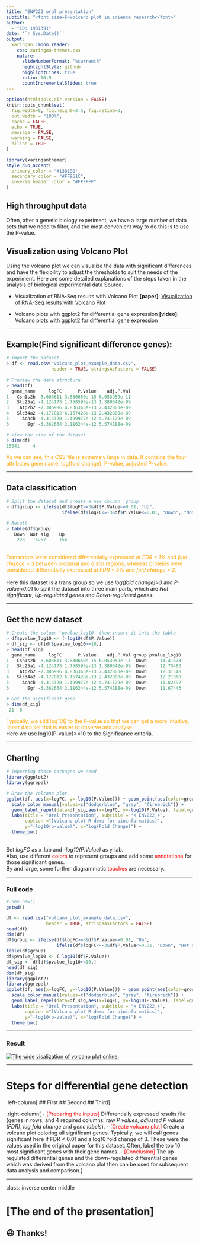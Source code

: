 ```yaml
---
title: "ENV222 oral presentation"
subtitle: "<font size=6>Volcano plot in science research</font>"
author: 
  - "ID: 1931391"
date: '`r Sys.Date()`'
output:
  xaringan::moon_reader:
    css: xaringan-themer.css
    nature:
      slideNumberFormat: "%current%"
      highlightStyle: github
      highlightLines: true
      ratio: 16:9
      countIncrementalSlides: true
---
```


```r
options(htmltools.dir.version = FALSE)
knitr::opts_chunk$set(
  fig.width=9, fig.height=3.5, fig.retina=3,
  out.width = "100%",
  cache = FALSE,
  echo = TRUE,
  message = FALSE, 
  warning = FALSE,
  hiline = TRUE
)
```

```r
library(xaringanthemer)
style_duo_accent(
  primary_color = "#1381B0",
  secondary_color = "#FF961C",
  inverse_header_color = "#FFFFFF"
)
```

## High throughput data
Often, after a genetic biology experiment, we have a large number of data sets that we need to filter, and the most convenient way to do this is to use the P-value.

## Visualization using Volcano Plot
Using the volcano plot we can visualize the data with significant differences and have the flexibility to adjust the thresholds to suit the needs of the experiment. Here are some detailed explanations of the steps taken in the analysis of biological experimental data Source.

- Visualization of RNA-Seq results with Volcano Plot **[paper]**: [Visualization of RNA-Seq results with Volcano Plot](https://training.galaxyproject.org/training-material/topics/transcriptomics/tutorials/rna-seq-viz-with-volcanoplot/tutorial.html)

- Volcano plots with ggplot2 for differential gene expression **[video]**:
[Volcano plots with ggplot2 for differential gene expression](https://www.youtube.com/watch?v=sIRnaKo1aKE)

---

## Example(Find significant difference genes):
```r
# import the dataset
> df <- read.csv("volcano_plot_example_data.csv",
                 header = TRUE, stringsAsFactors = FALSE)
                 
# Preview the data structure                 
> head(df)
  gene_name     logFC      P.Value    adj.P.Val
1   Csn1s2b -8.603611 3.830650e-15 6.053959e-11
2   Slc25a1 -4.124175 1.758595e-13 1.389642e-09
3    Atp2b2 -7.386986 4.836363e-13 2.432800e-09
4   Slc34a2 -4.177812 6.157428e-13 2.432800e-09
5     Acacb -4.314320 1.499977e-12 4.741129e-09
6       Egf -5.362664 2.116244e-12 5.574188e-09

# View the size of the dataset
> dim(df)
15641     4
```

<font color=Orange>As we can see, this CSV file is extremely large in data. It contains the four attributes gene name, log(fold change), P-value, adjusted P-value.</font> 

---

## Data classification
```r
# Split the dataset and create a new column 'group'
> df$group <- ifelse(df$logFC>=3&df$P.Value<=0.01, "Up", 
                     ifelse(df$logFC<=-3&df$P.Value<=0.01, "Down", "Not sig"))

# Result
> table(df$group)
   Down  Not sig    Up 
    228   15257     156 
```
<br><font color=Orange>Transcripts were considered differentially expressed at *FDR < 1%* and *fold change > 3* between proximal and distal regions, whereas proteins were considered differentially expressed at *FDR < 5%* and *fold change > 2*.</font> <br><br>Here this dataset is a trans group so we use *log(fold change)>3* and *P-value<0.01* to split the dataset into three main parts, which are *Not significant*, *Up-regulated genes* and *Down-regulated genes*.

---

## Get the new dataset
```r
# Create the column 'pvalue_log10' then insert it into the table
> df$pvalue_log10 <- (-log10(df$P.Value))
> df_sig <- df[df$pvalue_log10>=10,]
> head(df_sig)
  gene_name     logFC      P.Value    adj.P.Val group pvalue_log10
1   Csn1s2b -8.603611 3.830650e-15 6.053959e-11  Down     14.41673
2   Slc25a1 -4.124175 1.758595e-13 1.389642e-09  Down     12.75483
3    Atp2b2 -7.386986 4.836363e-13 2.432800e-09  Down     12.31548
4   Slc34a2 -4.177812 6.157428e-13 2.432800e-09  Down     12.21060
5     Acacb -4.314320 1.499977e-12 4.741129e-09  Down     11.82392
6       Egf -5.362664 2.116244e-12 5.574188e-09  Down     11.67443

# Get the significant gene
> dim(df_sig)
 21  6
```
<font color=Orange>Typically, we add log10() to the P-value so that we can get a more intuitive, linear data set that is easier to observe and analyse.</font> <br>Here we use log10(P-value)>=10 to the Significance criteria.

---

## Charting
```r
# Importing those packages we need
library(ggplot2)
library(ggrepel)

# Draw the volcano plot
ggplot(df, aes(x=logFC, y=-log10(P.Value))) + geom_point(aes(color=group)) +
  scale_color_manual(values=c("dodgerblue", "gray", "firebrick")) +
  geom_label_repel(data=df_sig,aes(x=logFC, y=-log10(P.Value), label=gene_name)) +
  labs(title = "Oral Presentation", subtitle = "< ENV222 >", 
       caption ="[Volcano plot R-demo for bioinformatics]", 
       y="-log10(p-value)", x="log(Fold Change)") +
  theme_bw()
```
<br>Set *logFC* as x_lab and *-log10(P.Value)* as y_lab. <br>Also, use different <font color=Red>colors</font> to represent groups and add some <font color=Red>annotations</font> for those significant genes. <br>By and large, some further diagrammatic <font color=Red>touches</font> are necessary.

---

### Full code
```r
# dev.new()
getwd()

df <- read.csv("volcano_plot_example_data.csv",
               header = TRUE, stringsAsFactors = FALSE)
head(df)
dim(df)
df$group <- ifelse(df$logFC>=3&df$P.Value<=0.01, "Up", 
                   ifelse(df$logFC<=-3&df$P.Value<=0.01, "Down", "Not sig"))
table(df$group)
df$pvalue_log10 <- (-log10(df$P.Value))
df_sig <- df[df$pvalue_log10>=10,]
head(df_sig)
dim(df_sig)
library(ggplot2)
library(ggrepel)
ggplot(df, aes(x=logFC, y=-log10(P.Value))) + geom_point(aes(color=group)) +
  scale_color_manual(values=c("dodgerblue", "gray", "firebrick")) +
  geom_label_repel(data=df_sig,aes(x=logFC, y=-log10(P.Value), label=gene_name)) +
  labs(title = "Oral Presentation", subtitle = "< ENV222 >", 
       caption ="[Volcano plot R-demo for bioinformatics]", 
       y="-log10(p-value)", x="log(Fold Change)") +
  theme_bw()
```

---

### Result

[![<ENV222> The wide visalization of volcano plot online.](https://i.ibb.co/C9sbPM7/Rplot.png)](https://i.ibb.co/TwQNqWk/R-volcano-plot.png)

---

# Steps for differential gene detection

.left-column[
## First
## Second
## Third
]

.right-column[
- <font color=Red>[Preparing the inputs]</font> Differentially expressed results file (genes in rows, and 4 required columns: raw *P values*, *adjusted P values (FDR)*, *log fold change* and *gene labels*).
- <font color=Red>[Create volcano plot]</font> Create a volcano plot coloring all significant genes. Typically, we will call genes significant here if FDR < 0.01 and a log10 fold change of 3. These were the values used in the original paper for this dataset. Often, label the top 10 most significant genes with their gene names.
- <font color=Red>[Conclusion]</font> The up-regulated differential genes and the down-regulated differential genes which was derived from the volcano plot then can be used for subsequent data analysis and comparison.
]

---

class: inverse center middle

# [The end of the presentation]
## 😃 Thanks!
